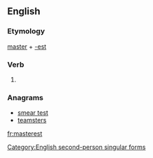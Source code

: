 ==English==

===Etymology===
[[master]] + [[-est]]

===Verb===
{{en-verb form}}

# {{context|archaic|lang=en}} {{form of|Second-person singular simple present form|master|lang=en}}

===Anagrams===
* [[smear test#English|smear test]]
* [[teamsters#English|teamsters]]

[[Category:English second-person singular forms]]

[[fr:masterest]]